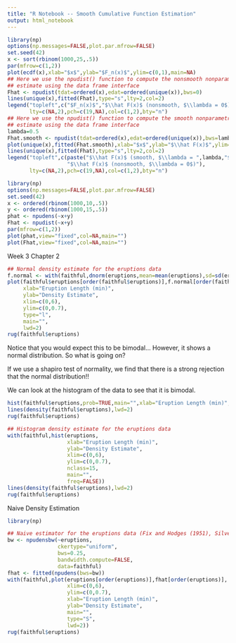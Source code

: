 ```yaml
---
title: "R Notebook -- Smooth Cumulative Function Estimation"
output: html_notebook
---
```




```r
library(np)
options(np.messages=FALSE,plot.par.mfrow=FALSE)
set.seed(42)
x <- sort(rbinom(1000,25,.5))
par(mfrow=c(1,2))
plot(ecdf(x),xlab="$x$",ylab="$F_n(x)$",ylim=c(0,1),main=NA)
## Here we use the npudist() function to compute the nonsmooth nonparametric
## estimate using the data frame interface
Fhat <- npudist(tdat=ordered(x),edat=ordered(unique(x)),bws=0)
lines(unique(x),fitted(Fhat),type="s",lty=2,col=2)
legend("topleft",c("$F_n(x)$","$\\hat F(x)$ (nonsmooth, $\\lambda = 0$)"),
       lty=c(NA,2),pch=c(19,NA),col=c(1,2),bty="n")
## Here we use the npudist() function to compute the smooth nonparametric
## estimate using the data frame interface
lambda=0.5
Fhat.smooth <- npudist(tdat=ordered(x),edat=ordered(unique(x)),bws=lambda)
plot(unique(x),fitted(Fhat.smooth),xlab="$x$",ylab="$\\hat F(x)$",ylim=c(0,1),pch=19)
lines(unique(x),fitted(Fhat),type="s",lty=2,col=2)
legend("topleft",c(paste("$\\hat F(x)$ (smooth, $\\lambda = ",lambda,"$)",sep=""),
                   "$\\hat F(x)$ (nonsmooth, $\\lambda = 0$)"),
       lty=c(NA,2),pch=c(19,NA),col=c(1,2),bty="n")
```


```r
library(np)
options(np.messages=FALSE,plot.par.mfrow=FALSE)
set.seed(42)
x <- ordered(rbinom(1000,10,.5))
y <- ordered(rbinom(1000,15,.5))
phat <- npudens(~x+y)
Fhat <- npudist(~x+y)
par(mfrow=c(1,2))
plot(phat,view="fixed",col=NA,main="")
plot(Fhat,view="fixed",col=NA,main="")

```


Week 3 Chapter 2

```r

## Normal density estimate for the eruptions data
f.normal <- with(faithful,dnorm(eruptions,mean=mean(eruptions),sd=sd(eruptions)))
plot(faithful$eruptions[order(faithful$eruptions)],f.normal[order(faithful$eruptions)],
     xlab="Eruption Length (min)",
     ylab="Density Estimate",
     xlim=c(0,6),
     ylim=c(0,0.7),
     type="l",
     main="",
     lwd=2)
rug(faithful$eruptions)
```

Notice that you would expect this to be bimodal... However, it shows a normal distribution. So what is going on? 

If we use a shapiro test of normality, we find that there is a strong rejection that the normal distribution!!

We can look at the histogram of the data to see that it is bimodal. 

```r

hist(faithful$eruptions,prob=TRUE,main="",xlab="Eruption Length (min)",ylim=c(0,0.7))
lines(density(faithful$eruptions),lwd=2)
rug(faithful$eruptions)
```
```r
## Histogram density estimate for the eruptions data
with(faithful,hist(eruptions,
                   xlab="Eruption Length (min)",
                   ylab="Density Estimate",
                   xlim=c(0,6),
                   ylim=c(0,0.7),
                   nclass=15,
                   main="",
                   freq=FALSE))
lines(density(faithful$eruptions),lwd=2)
rug(faithful$eruptions)
```



Naive Density Estimation

```r
library(np)

## Naive estimator for the eruptions data (Fix and Hodges (1951), Silverman page 13 h=0.25)
bw <- npudensbw(~eruptions,
                ckertype="uniform",
                bws=0.25,
                bandwidth.compute=FALSE,
                data=faithful)
fhat <- fitted(npudens(bws=bw))
with(faithful,plot(eruptions[order(eruptions)],fhat[order(eruptions)],
                   xlim=c(0,6),
                   ylim=c(0,0.7),
                   xlab="Eruption Length (min)",
                   ylab="Density Estimate",
                   main="",
                   type="S",
                   lwd=2))
rug(faithful$eruptions)


```
